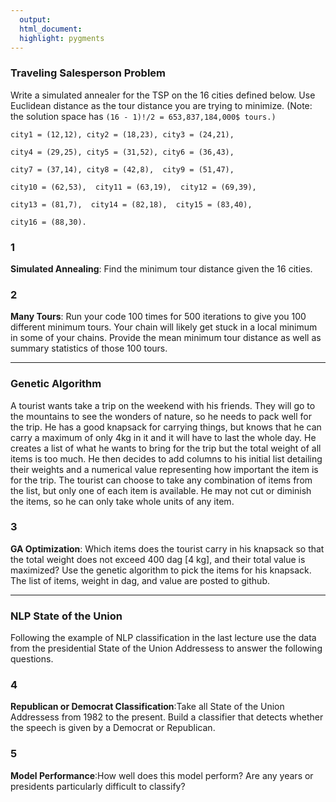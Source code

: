 ```yaml
---
  output: 
  html_document: 
  highlight: pygments
---
```



  
### Traveling Salesperson Problem
 Write a simulated annealer for the TSP on the 16 cities defined below. Use Euclidean distance as the tour distance you are trying to minimize. (Note: the solution space has `(16 - 1)!/2 = 653,837,184,000$ tours.)`
 
`city1 = (12,12), city2 = (18,23), city3 = (24,21),`

`city4 = (29,25), city5 = (31,52), city6 = (36,43),`

 `city7 = (37,14), city8 = (42,8),  city9 = (51,47),`
 
 `city10 = (62,53),  city11 = (63,19),  city12 = (69,39),`
 
 `city13 = (81,7),  city14 = (82,18),  city15 = (83,40),`
 
  `city16 = (88,30).`

### 1
**Simulated Annealing**: Find the minimum tour distance given the 16 cities.


### 2
**Many Tours**: Run your code 100 times for 500 iterations to give you 100 different minimum tours. Your chain will likely get stuck in a local minimum in some of your chains. Provide the mean minimum tour distance as well as summary statistics of those 100 tours. 


  * * *
  
### Genetic Algorithm
A tourist wants take a trip on the weekend with his friends. They will go to the mountains to see the wonders of nature, so he needs to pack well for the trip. He has a good knapsack for carrying things, but knows that he can carry a maximum of only 4kg in it and it will have to last the whole day. He creates a list of what he wants to bring for the trip but the total weight of all items is too much. He then decides to add columns to his initial list detailing their weights and a numerical value representing how important the item is for the trip. The tourist can choose to take any combination of items from the list, but only one of each item is available. He may not cut or diminish the items, so he can only take whole units of any item.

### 3
**GA Optimization**:  Which items does the tourist carry in his knapsack so that the total weight does not exceed 400 dag [4 kg], and their total value is maximized? Use the genetic algorithm to pick the items for his knapsack. The list of items, weight in dag, and value are posted to github.


  * * *
  
### NLP State of the Union
Following the example of NLP classification in the last lecture use the data from the presidential State of the Union Addressess to answer the following questions. 

### 4
**Republican or Democrat Classification**:Take all State of the Union Addressess from 1982 to the present. Build a classifier that detects whether the speech is given by a Democrat or Republican.

### 5
**Model Performance**:How well does this model perform? Are any years or presidents particularly difficult to classify?

